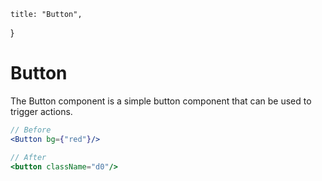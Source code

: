     title: "Button",
}

# Button

The Button component is a simple button component that can be used to trigger actions.


```jsx
// Before
<Button bg={"red"}/>

// After
<button className="d0"/>
```
